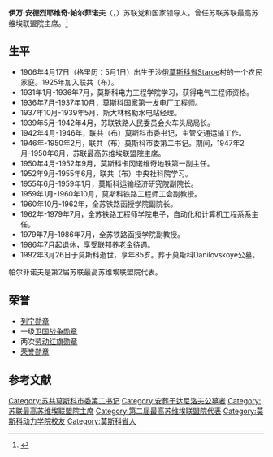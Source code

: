 {{Prose|time=2021-01-29T02:47:09+00:00}}
{{Infobox Officeholder
|name         =伊万·安德烈耶维奇·帕尔菲诺夫
|image        =
|native_name  =Иван Андреевич Парфёнов
|office      = [[苏联最高苏维埃联盟院|苏联最高苏维埃联盟院]]主席
|term_start  = 1947年2月25日
|term_end    = 1950年6月12日
|predecessor = [[安德烈·亚历山德罗维奇·日丹诺夫|安德烈·亚历山德罗维奇·日丹诺夫]]
|successor   = [[米哈伊尔·阿列克谢耶维奇·雅斯诺夫|米哈伊尔·阿列克谢耶维奇·雅斯诺夫]]
|birth_date   = {{OldStyleDate|1906年|5月1日|4月17日}}
|birth_place  = {{flag|Russian Empire}}[[莫斯科省|莫斯科省]]Staroe村
|death_date   = {{death date and age|1992|3|26|1906|5|1|df=y}}
|death_place  = {{RUS}}[[莫斯科|莫斯科]]
|nationality  = {{flag|Russian Empire}}（1906-1917）<br>{{flag|Russian SFSR|1918}}（1918-1922）<br>{{URS}}（1922-1991）<br>{{RUS}}（1991-1992）
|party        = [[苏联共产党|苏联共产党]]
|profession   = 电气工程师
|awards={{{!}} style="background: transparent"
{{!}}{{列宁勋章}}{{!!}}{{一级卫国战争勋章}}{{!!}}{{劳动红旗勋章}}{{!!}}{{劳动红旗勋章}}
{{!}}-
{{!}}{{苏联荣誉勋章}}
{{!}}}
}}
'''伊万·安德烈耶维奇·帕尔菲诺夫'''（{{lang-ru|'''Иван Андреевич Парфёнов'''}}，{{bd|1906年|4月17日（格里历：5月1日）|1992年|3月26日|}}）苏联党和国家领导人。曾任苏联苏联最高苏维埃联盟院主席。<ref>{{Cite web|title=Справочник по истории Коммунистической партии и Советского Союза 1898 - 1991|url=http://knowbysight.info/PPP/03461.asp|access-date=2021-01-29|archive-date=2021-05-08|archive-url=https://web.archive.org/web/20210508153825/http://www.knowbysight.info/PPP/03461.asp|dead-url=no}}</ref>

== 生平 ==
* 1906年4月17日（格里历：5月1日）出生于沙俄[[莫斯科省|莫斯科省]]Staroe村的一个农民家庭。1925年加入联共（布）。
* 1931年1月-1936年7月，莫斯科电力工程学院学习，获得电气工程师资格。
* 1936年7月-1937年10月，莫斯科国家第一发电厂工程师。
* 1937年10月-1939年5月，斯大林格勒水电站经理。
* 1939年5月-1942年4月，苏联铁路人民委员会火车头局局长。
* 1942年4月-1946年，联共（布）莫斯科市委书记，主管交通运输工作。
* 1946年-1950年2月，联共（布）莫斯科市委第二书记。期间，1947年2月-1950年6月，苏联最高苏维埃联盟院主席。
* 1950年4月-1952年9月，莫斯科卡冈诺维奇地铁第一副主任。
* 1952年9月-1955年6月，联共（布）中央社科院学习。
* 1955年6月-1959年1月，莫斯科运输经济研究院副院长。
* 1959年1月-1960年10月，莫斯科铁路工程师工会副教授。
* 1960年10月-1962年，全苏铁路函授学院副院长。
* 1962年-1979年7月，全苏铁路工程师学院电子，自动化和计算机工程系系主任。
* 1979年7月-1986年7月，全苏铁路函授学院副教授。
* 1986年7月起退休，享受联邦养老金待遇。
* 1992年3月26日于莫斯科逝世，享年85岁。葬于莫斯科Danilovskoye公墓。
帕尔菲诺夫是第2届苏联最高苏维埃联盟院代表。

== 荣誉 ==
* [[列宁勋章|列宁勋章]]
* 一级[[卫国战争勋章|卫国战争勋章]]
* 两次[[劳动红旗勋章|劳动红旗勋章]]
* [[荣誉勋章_(苏联)|荣誉勋章]]

== 参考文献 ==
{{Reflist}}

[[Category:苏共莫斯科市委第二书记|Category:苏共莫斯科市委第二书记]]
[[Category:安葬于达尼洛夫公墓者|Category:安葬于达尼洛夫公墓者]]
[[Category:苏联最高苏维埃联盟院主席|Category:苏联最高苏维埃联盟院主席]]
[[Category:第二届最高苏维埃联盟院代表|Category:第二届最高苏维埃联盟院代表]]
[[Category:莫斯科动力学院校友|Category:莫斯科动力学院校友]]
[[Category:莫斯科省人|Category:莫斯科省人]]